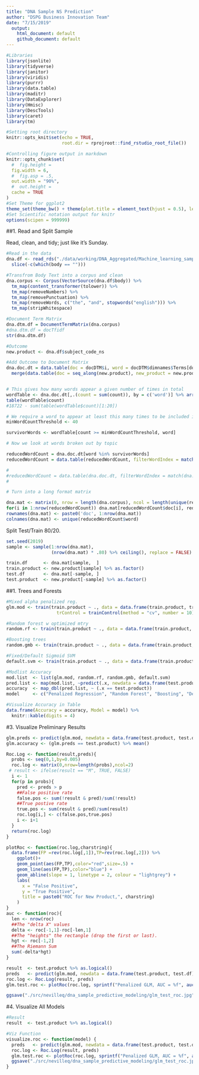 ```yaml
---
title: "DNA Sample NS Prediction"
author: "DSPG Business Innovation Team"
date: "7/15/2019"
  output:
    html_document: default
    github_document: default
---
```

  
```r
#Libraries
library(jsonlite)
library(tidyverse)
library(janitor)
library(viridis)
library(purrr)
library(data.table)
library(maditr)
library(DataExplorer)
library(Hmisc)
library(DescTools)
library(caret)
library(tm)

#Setting root directory
knitr::opts_knit$set(echo = TRUE,
                     root.dir = rprojroot::find_rstudio_root_file())

#Controlling figure output in markdown
knitr::opts_chunk$set(
  #  fig.height =   
  fig.width = 6,
  #  fig.asp = .5,
  out.width = "90%",
  #  out.height = 
  cache = TRUE
)
#Set Theme for ggplot2
theme_set(theme_bw() + theme(plot.title = element_text(hjust = 0.5), legend.position = "bottom"))
#Set Scientific notation output for knitr
options(scipen = 999999)
```

##1. Read and Split Sample


Read, clean, and tidy; just like it's Sunday.  

```r
#Read in the data
dna.df <- read_rds("./data/working/DNA_Aggregated/Machine_learning_sample/7_15_19_sample_data.RDS") %>%
  slice(-c(which(body == "")))

#Transfrom Body Text into a corpus and clean
dna.corpus <- Corpus(VectorSource(dna.df$body)) %>%
  tm_map(content_transformer(tolower)) %>%
  tm_map(removeNumbers) %>%
  tm_map(removePunctuation) %>%
  tm_map(removeWords, c("the", "and", stopwords("english"))) %>%
  tm_map(stripWhitespace)

#Document Term Matrix
dna.dtm.df = DocumentTermMatrix(dna.corpus)
#dna.dtm.df = docTfidf
str(dna.dtm.df)

#Outcome
new.product <- dna.df$subject_code_ns

#Add Outcome to Document Matrix
dna.doc.dt = data.table(doc = docDTM$i, word = docDTM$dimnames$Terms[docDTM$j], count = docDTM$v) %>%
  merge(data.table(doc = seq_along(new.product), new_product = new.product))


# This gives how many words appear a given number of times in total
wordTable <- dna.doc.dt[,.(count = sum(count)), by = c('word')] %>% arrange(-count) %>% data.table
table(wordTable$count)
#18722 - sum(table(wordTable$count)[1:20])

# We require a word to appear at least this many times to be included in the analysis
minWordCountThreshold <- 40

survivorWords <- wordTable[count >= minWordCountThreshold, word]

# Now we look at words broken out by topic

reducedWordCount = dna.doc.dt[word %in% survivorWords]
reducedWordCount = data.table(reducedWordCount, filterWordIndex = match(reducedWordCount$word, unique(reducedWordCount$word)))

#
#reducedWordCount = data.table(dna.doc.dt, filterWordIndex = match(dna.doc.dt$word, unique(dna.doc.dt$word)))
#

# Turn into a long format matrix

dna.mat <- matrix(0, nrow = length(dna.corpus), ncol = length(unique(reducedWordCount$word)))
for(i in 1:nrow(reducedWordCount)) dna.mat[reducedWordCount$doc[i], reducedWordCount$filterWordIndex[i]] = reducedWordCount$count[i]
rownames(dna.mat) <- paste0('doc', 1:nrow(dna.mat))
colnames(dna.mat) <- unique(reducedWordCount$word)
```


Split Test/Train 80/20.  

```r
set.seed(2019)
sample <- sample(1:nrow(dna.mat), 
                 (nrow(dna.mat) * .80) %>% ceiling(), replace = FALSE)

train.df      <- dna.mat[sample,  ]
train.product <- new.product[sample] %>% as.factor()
test.df       <- dna.mat[-sample, ]
test.product  <- new.product[-sample] %>% as.factor()
```

##1. Trees and Forests

```r
#Mixed alpha penalized reg.
glm.mod <- train(train.product ~ ., data = data.frame(train.product, train.df), method = "glmnet", 
                   trControl = trainControl(method = "cv", number = 10))

#Random forest w optimized mtry
random.rf <- train(train.product ~ ., data = data.frame(train.product, train.df), method = "rf", distribution = "bernoulli")

#Boosting trees
random.gmb <- train(train.product ~ ., data = data.frame(train.product, train.df), distribution = "bernoulli", method = "gbm")

#Fixed/Default Sigmoid SVM
default.svm <- train(train.product ~ ., data = data.frame(train.product, train.df), distribution = "bernoulli", method = "svmSigmoid")

#Modlist Accuracy
mod.list  <- list(glm.mod, random.rf, random.gmb, default.svm)
pred.list <- map(mod.list, ~predict(.x, newdata = data.frame(test.product, test.df), type = "prob"))
accuracy  <- map_dbl(pred.list, ~ (.x == test.product))
model     <- c("Penalized Regression", "Random Forest", "Boosting", "Default SVM")

#Visualize Accuracy in Table
data.frame(Accuracy = accuracy, Model = model) %>%
  knitr::kable(digits = 4)
```

#3. Visualize Preliminary Results
```r
glm.preds <- predict(glm.mod, newdata = data.frame(test.product, test.df))
glm.accuracy <- (glm.preds == test.product) %>% mean()

Roc.Log <- function(result,preds){
  probs <- seq(0,1,by=0.005)
  roc.log <- matrix(0,nrow=length(probs),ncol=2)
 # result <- ifelse(result == "M", TRUE, FALSE)
  i <- 1
  for(p in probs){
    pred <- preds > p
    ##False positive rate
    false.pos <- sum(!result & pred)/sum(!result)
    ##True postive rate
    true.pos <- sum(result & pred)/sum(result)
    roc.log[i,] <- c(false.pos,true.pos)
    i <- i+1
  }
  return(roc.log)
}

plotRoc <- function(roc.log,charstring){
  data.frame(FP =rev(roc.log[,1]),TP=rev(roc.log[,2])) %>% 
    ggplot()+
    geom_point(aes(FP,TP),color="red",size=.5) +
    geom_line(aes(FP,TP),color="blue") +
    geom_abline(slope = 1, linetype = 2, colour = "lightgrey") +
    labs(
      x = "False Positive",
      y = "True Positive",
      title = paste0("ROC for New Product,", charstring)
    )
}
auc <- function(roc){
  len <- nrow(roc)
  ##The "delta X" values
  delta <- roc[-1,1]-roc[-len,1]
  ##The "heights" the rectangle (drop the first or last).
  hgt <- roc[-1,2]
  ##The Riemann Sum
  sum(-delta*hgt)
}

result  <- test.product %>% as.logical()
preds   <- predict(glm.mod, newdata = data.frame(test.product, test.df), type = "prob")[,2]
roc.log <- Roc.Log(result, preds)
glm.test.roc <- plotRoc(roc.log, sprintf("Penalized GLM, AUC = %f", auc(roc.log) %>% round(3)))

ggsave("./src/nevilleq/dna_sample_predictive_modeling/glm_test_roc.jpg", glm.test.roc)
```


#4. Visualize All Models

```r
#Result
result  <- test.product %>% as.logical()

#Viz Function
visualize.roc <- function(model) {
  preds   <- predict(glm.mod, newdata = data.frame(test.product, test.df), type = "prob")[,2]
  roc.log <- Roc.Log(result, preds)
  glm.test.roc <- plotRoc(roc.log, sprintf("Penalized GLM, AUC = %f", auc(roc.log) %>% round(3)))
  ggsave("./src/nevilleq/dna_sample_predictive_modeling/glm_test_roc.jpg", glm.test.roc)
}

```
